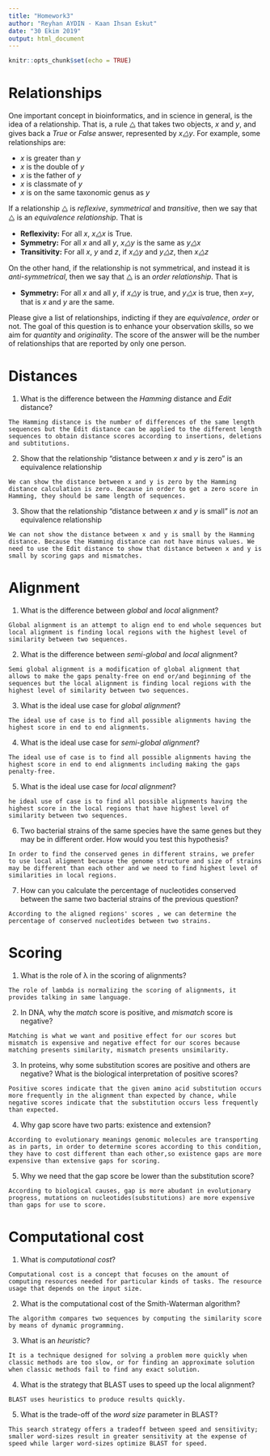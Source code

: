 ---
title: "Homework3"
author: "Reyhan AYDIN - Kaan Ihsan Eskut"
date: "30 Ekim 2019"
output: html_document
---

```{r setup, include=FALSE}
knitr::opts_chunk$set(echo = TRUE)
```

# Relationships

One important concept in bioinformatics, and in science in general, is the idea of a relationship. That is, a rule ⧋ that takes two objects, _x_ and _y_, and gives back a _True_ or _False_ answer, represented by _x⧋y_. For example, some relationships are:

*   _x_ is greater than _y_
*   _x_ is the double of _y_
*   _x_ is the father of _y_
*   _x_ is classmate of _y_
*   _x_ is on the same taxonomic genus as _y_

If a relationship ⧋ is _reflexive_, _symmetrical_ and _transitive_, then we say that ⧋ is an _equivalence relationship_. That is

*   **Reflexivity:** For all _x_, _x⧋x_ is True.
*   **Symmetry:** For all _x_ and all _y_, _x⧋y_ is the same as _y⧋x_
*   **Transitivity:** For all _x_, _y_ and _z_, if _x⧋y_ and _y⧋z_, then _x⧋z_

On the other hand, if the relationship is not symmetrical, and instead it is _anti-symmetrical_, then we say that ⧋ is an _order relationship_. That is

*   **Symmetry:** For all _x_ and all _y_, if _x⧋y_ is true, and _y⧋x_ is true, then _x=y_, that is _x_ and _y_ are the same.

Please give a list of relationships, indicting if they are _equivalence_, _order_ or not. The goal of this question is to enhance your observation skills, so we aim for _quantity_ and _originality_. The score of the answer will be the number of relationships that are reported by only one person.


# Distances

1.  What is the difference between the _Hamming_ distance and _Edit_ distance?
```
The Hamming distance is the number of differences of the same length sequences but the Edit distance can be applied to the different length sequences to obtain distance scores according to insertions, deletions and subtitutions.
```

2.  Show that the relationship “distance between _x_ and _y_ is zero” is an equivalence relationship
```
We can show the distance between x and y is zero by the Hamming distance calculation is zero. Because in order to get a zero score in Hamming, they should be same length of sequences. 
```
3.  Show that the relationship “distance between _x_ and _y_ is small” is _not_ an equivalence relationship
```
We can not show the distance between x and y is small by the Hamming distance. Because the Hamming distance can not have minus values. We need to use the Edit distance to show that distance between x and y is small by scoring gaps and mismatches.
```

# Alignment

1.  What is the difference between _global_ and _local_ alignment?
```
Global alignment is an attempt to align end to end whole sequences but local alignment is finding local regions with the highest level of similarity between two sequences.
```
2.  What is the difference between _semi-global_ and _local_ alignment?
```
Semi global alignment is a modification of global alignment that allows to make the gaps penalty-free on end or/and beginning of the sequences but the local alignment is finding local regions with the highest level of similarity between two sequences.
```
3.  What is the ideal use case for _global alignment_?
```
The ideal use of case is to find all possible alignments having the highest score in end to end alignments.
```
4.  What is the ideal use case for _semi-global alignment_?
```
The ideal use of case is to find all possible alignments having the highest score in end to end alignments including making the gaps penalty-free.
```
5.  What is the ideal use case for _local alignment_?
```
he ideal use of case is to find all possible alignments having the highest score in the local regions that have highest level of similarity between two sequences.
```
6.  Two bacterial strains of the same species have the same genes but they may be in different order. How would you test this hypothesis?
```
In order to find the conserved genes in different strains, we prefer to use local aligment because the genome structure and size of strains may be different than each other and we need to find highest level of similarities in local regions.
```
7.  How can you calculate the percentage of nucleotides conserved between the same two bacterial strains of the previous question?
```
According to the aligned regions' scores , we can determine the percentage of conserved nucleotides between two strains. 
```

# Scoring

1.  What is the role of λ in the scoring of alignments?
```
The role of lambda is normalizing the scoring of alignments, it provides talking in same language.
```
2.  In DNA, why the _match_ score is positive, and _mismatch_ score is negative?
```
Matching is what we want and positive effect for our scores but mismatch is expensive and negative effect for our scores because matching presents similarity, mismatch presents unsimilarity.
```
3.  In proteins, why some substitution scores are positive and others are negative? What is the biological interpretation of positive scores?
```
Positive scores indicate that the given amino acid substitution occurs more frequently in the alignment than expected by chance, while negative scores indicate that the substitution occurs less frequently than expected.
```
4.  Why gap score have two parts: existence and extension?
```
According to evolutionary meanings genomic molecules are transporting as in parts, in order to determine scores according to this condition, they have to cost different than each other,so existence gaps are more expensive than extensive gaps for scoring.
```
5.  Why we need that the gap score be lower than the substitution score?
```
According to biological causes, gap is more abudant in evolutionary progress, mutations on nucleotides(substitutions) are more expensive than gaps for use to score.
```

# Computational cost

1.  What is _computational cost_?
```
Computational cost is a concept that focuses on the amount of computing resources needed for particular kinds of tasks. The resource usage that depends on the input size.
```
2.  What is the computational cost of the Smith-Waterman algorithm?
```
The algorithm compares two sequences by computing the similarity score by means of dynamic programming.
```
3.  What is an _heuristic_?
```
It is a technique designed for solving a problem more quickly when classic methods are too slow, or for finding an approximate solution when classic methods fail to find any exact solution.
```
4.  What is the strategy that BLAST uses to speed up the local alignment?
```
BLAST uses heuristics to produce results quickly.
```
5.  What is the trade-off of the _word size_ parameter in BLAST?
```
This search strategy offers a tradeoff between speed and sensitivity; smaller word-sizes result in greater sensitivity at the expense of speed while larger word-sizes optimize BLAST for speed.
```
